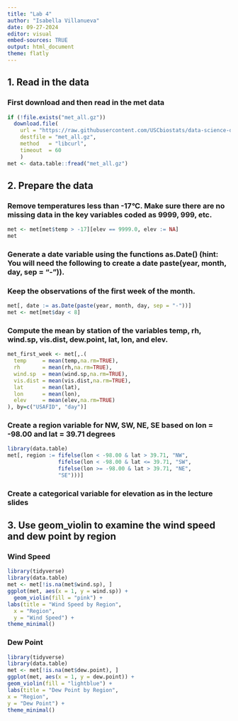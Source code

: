 ```yaml
---
title: "Lab 4"
author: "Isabella Villanueva"
date: 09-27-2024
editor: visual
embed-sources: TRUE
output: html_document
theme: flatly
---
```


## 1. Read in the data

### First download and then read in the met data

```r
if (!file.exists("met_all.gz"))
  download.file(
    url = "https://raw.githubusercontent.com/USCbiostats/data-science-data/master/02_met/met_all.gz",
    destfile = "met_all.gz",
    method   = "libcurl",
    timeout  = 60
    )
met <- data.table::fread("met_all.gz")
```

## 2. Prepare the data

### Remove temperatures less than -17*°*C. Make sure there are no missing data in the key variables coded as 9999, 999, etc.

```r
met <- met[met$temp > -17][elev == 9999.0, elev := NA]
met
```

### Generate a date variable using the functions as.Date() (hint: You will need the following to create a date paste(year, month, day, sep = "-")).

### Keep the observations of the first week of the month.

```r
met[, date := as.Date(paste(year, month, day, sep = "-"))]
met <- met[met$day < 8]
```

### Compute the mean by station of the variables temp, rh, wind.sp, vis.dist, dew.point, lat, lon, and elev.

```r
met_first_week <- met[,.(
  temp     = mean(temp,na.rm=TRUE),
  rh       = mean(rh,na.rm=TRUE),
  wind.sp  = mean(wind.sp,na.rm=TRUE),
  vis.dist = mean(vis.dist,na.rm=TRUE),
  lat      = mean(lat),
  lon      = mean(lon), 
  elev     = mean(elev,na.rm=TRUE)
), by=c("USAFID", "day")]
```

### Create a region variable for NW, SW, NE, SE based on lon = -98.00 and lat = 39.71 degrees

```r
library(data.table)
met[, region := fifelse(lon < -98.00 & lat > 39.71, "NW",
                fifelse(lon < -98.00 & lat <= 39.71, "SW",
                fifelse(lon >= -98.00 & lat > 39.71, "NE",
                "SE")))]
```

### Create a categorical variable for elevation as in the lecture slides

## 3. Use geom_violin to examine the wind speed and dew point by region

### Wind Speed

```r
library(tidyverse)
library(data.table)
met <- met[!is.na(met$wind.sp), ]
ggplot(met, aes(x = 1, y = wind.sp)) +
  geom_violin(fill = "pink") +
labs(title = "Wind Speed by Region",
  x = "Region",
  y = "Wind Speed") +
theme_minimal()
```

### Dew Point

```r
library(tidyverse)
library(data.table)
met <- met[!is.na(met$dew.point), ]
ggplot(met, aes(x = 1, y = dew.point)) +
geom_violin(fill = "lightblue") +
labs(title = "Dew Point by Region",
x = "Region",
y = "Dew Point") +
theme_minimal()
```
